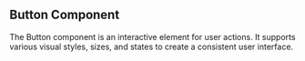 ## Button Component

The Button component is an interactive element for user actions. It supports various visual styles, sizes, and states to create a consistent user interface.
